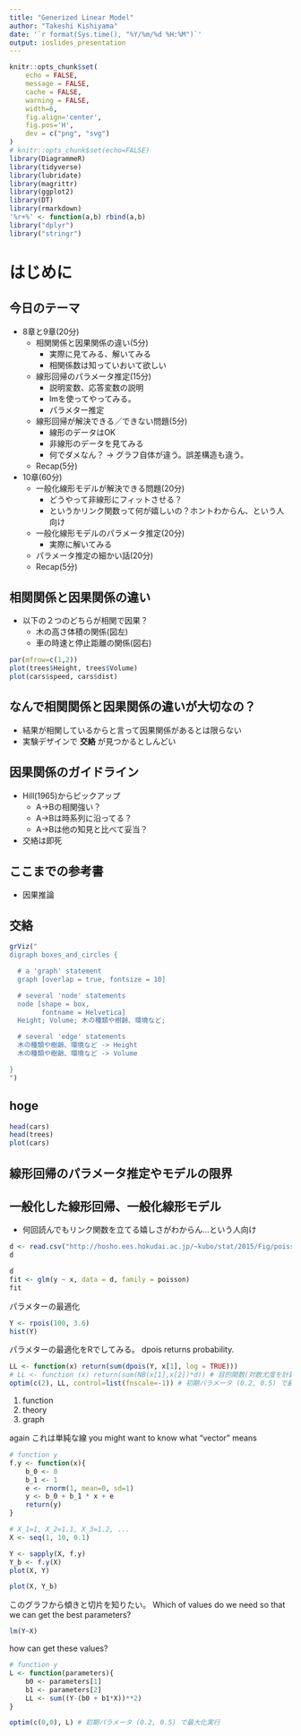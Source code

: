 ```yaml
---
title: "Generized Linear Model"
author: "Takeshi Kishiyama"
date: '`r format(Sys.time(), "%Y/%m/%d %H:%M")`'
output: ioslides_presentation
---
```


```r
knitr::opts_chunk$set(
    echo = FALSE,
    message = FALSE,
    cache = FALSE,
    warning = FALSE,
    width=6,
    fig.align='center',
    fig.pos='H',
    dev = c("png", "svg")
)
# knitr::opts_chunk$set(echo=FALSE)
library(DiagrammeR)
library(tidyverse)
library(lubridate)
library(magrittr)
library(ggplot2)
library(DT)
library(rmarkdown)
'%r+%' <- function(a,b) rbind(a,b)
library("dplyr")
library("stringr")
```

# はじめに

## 今日のテーマ



* 8章と9章(20分)
    * 相関関係と因果関係の違い(5分)
        * 実際に見てみる、解いてみる
        * 相関係数は知っていおいて欲しい
    * 線形回帰のパラメータ推定(15分)
        * 説明変数、応答変数の説明
        * lmを使ってやってみる。
        * パラメター推定
    * 線形回帰が解決できる／できない問題(5分)
        * 線形のデータはOK
        * 非線形のデータを見てみる
        * 何でダメなん？ -> グラフ自体が違う。誤差構造も違う。
    * Recap(5分)
* 10章(60分)
    * 一般化線形モデルが解決できる問題(20分)
        * どうやって非線形にフィットさせる？
        * というかリンク関数って何が嬉しいの？ホントわからん、という人向け
    * 一般化線形モデルのパラメータ推定(20分)
        * 実際に解いてみる
    * パラメータ推定の細かい話(20分)
    * Recap(5分)

## 相関関係と因果関係の違い

* 以下の２つのどちらが相関で因果？
    * 木の高さ体積の関係(図左)
    * 車の時速と停止距離の関係(図右)

```r
par(mfrow=c(1,2))
plot(trees$Height, trees$Volume)
plot(cars$speed, cars$dist)
```

## なんで相関関係と因果関係の違いが大切なの？

* 結果が相関しているからと言って因果関係があるとは限らない
* 実験デザインで **交絡** が見つかるとしんどい

## 

## 因果関係のガイドライン

* Hill(1965)からピックアップ
    * A->Bの相関強い？ 
    * A->Bは時系列に沿ってる？
    * A->Bは他の知見と比べて妥当？
* 交絡は即死

## ここまでの参考書

* 因果推論

## 交絡

```r
grViz("
digraph boxes_and_circles {

  # a 'graph' statement
  graph [overlap = true, fontsize = 10]

  # several 'node' statements
  node [shape = box,
        fontname = Helvetica]
  Height; Volume; 木の種類や樹齢、環境など;

  # several 'edge' statements
  木の種類や樹齢、環境など -> Height
  木の種類や樹齢、環境など -> Volume

}
")
```

## hoge

```r
head(cars)
head(trees)
plot(cars)
```

## 線形回帰のパラメータ推定やモデルの限界

## 一般化した線形回帰、一般化線形モデル

* 何回読んでもリンク関数を立てる嬉しさがわからん...という人向け

```r
d <- read.csv("http://hosho.ees.hokudai.ac.jp/~kubo/stat/2015/Fig/poisson/data3a.csv")
d
```

```r
d
fit <- glm(y ~ x, data = d, family = poisson)
fit
```

パラメターの最適化

```r
Y <- rpois(100, 3.6)
hist(Y)
```

パラメターの最適化をRでしてみる。
dpois returns probability.

```r
LL <- function(x) return(sum(dpois(Y, x[1], log = TRUE)))
# LL <- function (x) return(sum(NB(x[1],x[2])*d)) # 目的関数(対数尤度を計算する関数)
optim(c(2), LL, control=list(fnscale=-1)) # 初期パラメータ (0.2, 0.5) で最大化実行
```

1. function
2. theory
3. graph

again
これは単純な線
you might want to know what "vector" means


```r
# function y
f.y <- function(x){
    b_0 <- 0
    b_1 <- 1
    e <- rnorm(1, mean=0, sd=1)
    y <- b_0 + b_1 * x + e
    return(y)
}

# X_1=1, X_2=1.1, X_3=1.2, ...
X <- seq(1, 10, 0.1)

Y <- sapply(X, f.y)
Y_b <- f.y(X)
plot(X, Y)

plot(X, Y_b)
```

このグラフから傾きと切片を知りたい。
Which of values do we need so that we can get the best parameters?


```r
lm(Y~X)
```


how can get these values?

```r
# function y
L <- function(parameters){
    b0 <- parameters[1]
    b1 <- parameters[2]
    LL <- sum((Y-(b0 + b1*X))**2)
} 

optim(c(0,0), L) # 初期パラメータ (0.2, 0.5) で最大化実行
```

